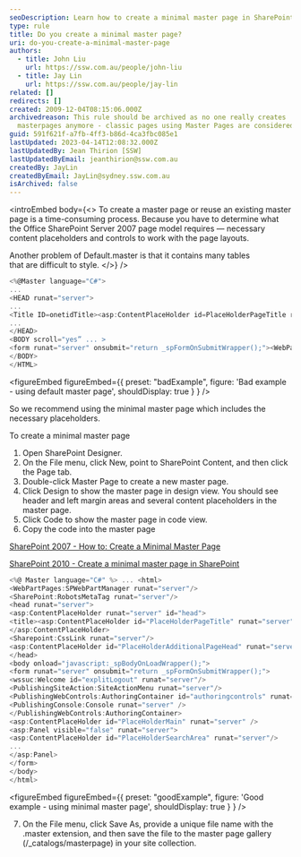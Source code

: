 ```yaml
---
seoDescription: Learn how to create a minimal master page in SharePoint for efficient and easy-to-style web pages.
type: rule
title: Do you create a minimal master page?
uri: do-you-create-a-minimal-master-page
authors:
  - title: John Liu
    url: https://ssw.com.au/people/john-liu
  - title: Jay Lin
    url: https://ssw.com.au/people/jay-lin
related: []
redirects: []
created: 2009-12-04T08:15:06.000Z
archivedreason: This rule should be archived as no one really creates
  masterpages anymore - classic pages using Master Pages are considered old
guid: 591f621f-a7fb-4ff3-b86d-4ca3fbc085e1
lastUpdated: 2023-04-14T12:08:32.000Z
lastUpdatedBy: Jean Thirion [SSW]
lastUpdatedByEmail: jeanthirion@ssw.com.au
createdBy: JayLin
createdByEmail: JayLin@sydney.ssw.com.au
isArchived: false
---
```


<introEmbed
  body={<>
To create a master page or reuse an existing master page is a time-consuming process. Because you have to determine what the Office SharePoint Server 2007 page model requires — necessary content placeholders and controls to work with the page layouts.

Another problem of Default.master is that it contains many tables that are difficult to style.
  </>}
/>
``` cs
<%@Master language="C#">
...
<HEAD runat="server">
...
<Title ID=onetidTitle><asp:ContentPlaceHolder id=PlaceHolderPageTitle runat="server"/></Title>
...
</HEAD>
<BODY scroll="yes” ... >
<form runat="server" onsubmit="return _spFormOnSubmitWrapper();"><WebPartPages:SPWebPartManager id="m" runat="Server"/><table class="ms-main" CELLPADDING=0 CELLSPACING=0 BORDER=0 WIDTH="100%" HEIGHT="100%"> <tr> <td> <asp:ContentPlaceHolder id="PlaceHolderGlobalNavigation" runat="server"> <table CELLPADDING=0 CELLSPACING=0 BORDER=0 WIDTH="100%"> ... </table> </asp:ContentPlaceHolder> </td> </tr> <tr> ... </tr> <tr> <td id="onetIdTopNavBarContainer" WIDTH=100% class="ms-bannerContainer"> <asp:ContentPlaceHolder id="PlaceHolderTopNavBar" runat="server"> ... </asp:ContentPlaceHolder> </td> </tr> <tr height="100%"> <td> <table width="100%" height="100%" cellspacing="0" cellpadding="0"> ... </table> </td> </tr> </table> <asp:ContentPlaceHolder id="PlaceHolderFormDigest" runat="server"> ... </asp:ContentPlaceHolder> ... </form> <asp:ContentPlaceHolder id="PlaceHolderUtilityContent" runat="server"/> <asp:ContentPlaceHolder id="PlaceHolderBodyAreaClass" runat="server"/> <asp:ContentPlaceHolder id="PlaceHolderTitleAreaClass" runat="server"/>
</BODY>
</HTML>
```

<figureEmbed figureEmbed={{
  preset: "badExample",
  figure: 'Bad example - using default master page',
  shouldDisplay: true
} } />


So we recommend using the minimal master page which includes the necessary placeholders.

To create a minimal master page

1. Open SharePoint Designer.
2. On the File menu, click New, point to SharePoint Content, and then click the Page tab.
3. Double-click Master Page to create a new master page.
4. Click Design to show the master page in design view. You should see header and left margin areas and several content placeholders in the master page.
5. Click Code to show the master page in code view.
6. Copy the code into the master page

[SharePoint 2007 - How to: Create a Minimal Master Page](https://learn.microsoft.com/en-us/previous-versions/office/developer/sharepoint-2007/aa660698(v=office.12?WT.mc_id=DP-MVP-33518)?redirectedfrom=MSDN)

[SharePoint 2010 - Create a minimal master page in SharePoint](https://learn.microsoft.com/en-us/sharepoint/dev/general-development/how-to-create-a-minimal-master-page-in-sharepoint?redirectedfrom=MSDN&WT.mc_id=DP-MVP-33518)

``` cs
<%@ Master language="C#" %> ... <html>
<WebPartPages:SPWebPartManager runat="server"/>
<SharePoint:RobotsMetaTag runat="server"/>
<head runat="server">
<asp:ContentPlaceHolder runat="server" id="head">
<title><asp:ContentPlaceHolder id="PlaceHolderPageTitle" runat="server" /></title>
</asp:ContentPlaceHolder>
<Sharepoint:CssLink runat="server"/>
<asp:ContentPlaceHolder id="PlaceHolderAdditionalPageHead" runat="server" />
</head>
<body onload="javascript:_spBodyOnLoadWrapper();">
<form runat="server" onsubmit="return _spFormOnSubmitWrapper();">
<wssuc:Welcome id="explitLogout" runat="server"/>
<PublishingSiteAction:SiteActionMenu runat="server"/>
<PublishingWebControls:AuthoringContainer id="authoringcontrols" runat="server">
<PublishingConsole:Console runat="server" />
</PublishingWebControls:AuthoringContainer>
<asp:ContentPlaceHolder id="PlaceHolderMain" runat="server" />
<asp:Panel visible="false" runat="server">
<asp:ContentPlaceHolder id="PlaceHolderSearchArea" runat="server"/>
...
</asp:Panel>
</form>
</body>
</html>
```

<figureEmbed figureEmbed={{
  preset: "goodExample",
  figure: 'Good example - using minimal master page',
  shouldDisplay: true
} } />


7. On the File menu, click Save As, provide a unique file name with the .master extension, and then save the file to the master page gallery (/\_catalogs/masterpage) in your site collection.
